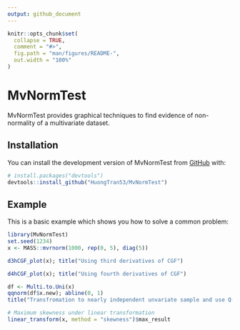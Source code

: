 ```yaml
---
output: github_document
---
```


<!-- README.md is generated from README.Rmd. Please edit that file -->

```r
knitr::opts_chunk$set(
  collapse = TRUE,
  comment = "#>",
  fig.path = "man/figures/README-",
  out.width = "100%"
)
```

# MvNormTest

<!-- badges: start -->
<!-- badges: end -->

MvNormTest provides graphical techniques to find evidence of non-normality of a multivariate dataset. 

## Installation

You can install the development version of MvNormTest from [GitHub](https://github.com/) with:

``` r
# install.packages("devtools")
devtools::install_github("HuongTran53/MvNormTest")
```

## Example

This is a basic example which shows you how to solve a common problem:

```r
library(MvNormTest)
set.seed(1234)
x <- MASS::mvrnorm(1000, rep(0, 5), diag(5))
```
```r
d3hCGF_plot(x); title("Using third derivatives of CGF")
```

```r
d4hCGF_plot(x); title("Using fourth derivatives of CGF")
```

```r
df <- Multi.to.Uni(x)
qqnorm(df$x.new); abline(0, 1)
title("Transfromation to nearly independent unvariate sample and use Q-Q plot")
```

```r
# Maximum skewness under linear transformation
linear_transform(x, method = "skewness")$max_result
```

